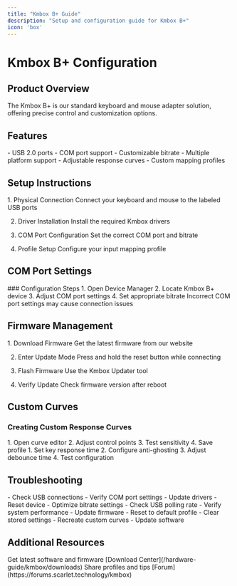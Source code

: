 ```yaml
---
title: "Kmbox B+ Guide"
description: "Setup and configuration guide for Kmbox B+"
icon: 'box'
---
```


# Kmbox B+ Configuration

## Product Overview

<Note>
The Kmbox B+ is our standard keyboard and mouse adapter solution, offering precise control and customization options.
</Note>

## Features

<CardGroup>
  <Card title="Connectivity" icon="plug">
    - USB 2.0 ports
    - COM port support
    - Customizable bitrate
  </Card>
  
  <Card title="Compatibility" icon="check">
    - Multiple platform support
    - Adjustable response curves
    - Custom mapping profiles
  </Card>
</CardGroup>

## Setup Instructions

<Steps>
  1. Physical Connection
     Connect your keyboard and mouse to the labeled USB ports
     
  2. Driver Installation
     Install the required Kmbox drivers
     
  3. COM Port Configuration
     Set the correct COM port and bitrate
     
  4. Profile Setup
     Configure your input mapping profile
</Steps>

## COM Port Settings

<Accordion title="Changing COM Port & Bitrate">
### Configuration Steps
1. Open Device Manager
2. Locate Kmbox B+ device
3. Adjust COM port settings
4. Set appropriate bitrate

<Warning>
Incorrect COM port settings may cause connection issues
</Warning>
</Accordion>

## Firmware Management

<Steps>
  1. Download Firmware
     Get the latest firmware from our website
     
  2. Enter Update Mode
     Press and hold the reset button while connecting
     
  3. Flash Firmware
     Use the Kmbox Updater tool
     
  4. Verify Update
     Check firmware version after reboot
</Steps>

## Custom Curves

### Creating Custom Response Curves

<Tabs>
  <Tab title="Mouse Curve">
    1. Open curve editor
    2. Adjust control points
    3. Test sensitivity
    4. Save profile
  </Tab>
  
  <Tab title="Keyboard Response">
    1. Set key response time
    2. Configure anti-ghosting
    3. Adjust debounce time
    4. Test configuration
  </Tab>
</Tabs>

## Troubleshooting

<AccordionGroup>
  <Accordion title="Connection Issues">
    - Check USB connections
    - Verify COM port settings
    - Update drivers
    - Reset device
  </Accordion>
  
  <Accordion title="Input Lag">
    - Optimize bitrate settings
    - Check USB polling rate
    - Verify system performance
    - Update firmware
  </Accordion>
  
  <Accordion title="Profile Problems">
    - Reset to default profile
    - Clear stored settings
    - Recreate custom curves
    - Update software
  </Accordion>
</AccordionGroup>

## Additional Resources

<CardGroup>
  <Card title="Downloads" icon="download">
    Get latest software and firmware
    [Download Center](/hardware-guide/kmbox/downloads)
  </Card>
  
  <Card title="Community" icon="users">
    Share profiles and tips
    [Forum](https://forums.scarlet.technology/kmbox)
  </Card>
</CardGroup> 